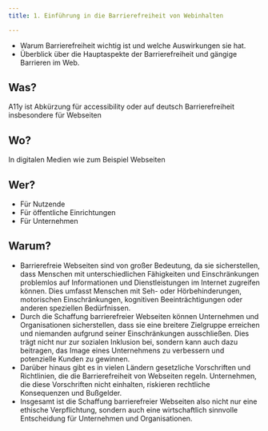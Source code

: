 ```yaml
---
title: 1. Einführung in die Barrierefreiheit von Webinhalten

---
```


- Warum Barrierefreiheit wichtig ist und welche Auswirkungen sie hat.  
- Überblick über die Hauptaspekte der Barrierefreiheit und gängige Barrieren im Web.

## Was?
A11y ist Abkürzung für accessibility oder auf deutsch Barrierefreiheit insbesondere für Webseiten 

## Wo?
In digitalen Medien wie zum Beispiel Webseiten 

## Wer?
* Für Nutzende 
* Für öffentliche Einrichtungen 
* Für Unternehmen 

## Warum?
* Barrierefreie Webseiten sind von großer Bedeutung, da sie sicherstellen, dass Menschen mit unterschiedlichen Fähigkeiten und Einschränkungen problemlos auf Informationen und Dienstleistungen im Internet zugreifen können. Dies umfasst Menschen mit Seh- oder Hörbehinderungen, motorischen Einschränkungen, kognitiven Beeinträchtigungen oder anderen speziellen Bedürfnissen. 
* Durch die Schaffung barrierefreier Webseiten können Unternehmen und Organisationen sicherstellen, dass sie eine breitere Zielgruppe erreichen und niemanden aufgrund seiner Einschränkungen ausschließen. Dies trägt nicht nur zur sozialen Inklusion bei, sondern kann auch dazu beitragen, das Image eines Unternehmens zu verbessern und potenzielle Kunden zu gewinnen. 
* Darüber hinaus gibt es in vielen Ländern gesetzliche Vorschriften und Richtlinien, die die Barrierefreiheit von Webseiten regeln. Unternehmen, die diese Vorschriften nicht einhalten, riskieren rechtliche Konsequenzen und Bußgelder. 
* Insgesamt ist die Schaffung barrierefreier Webseiten also nicht nur eine ethische Verpflichtung, sondern auch eine wirtschaftlich sinnvolle Entscheidung für Unternehmen und Organisationen. 
